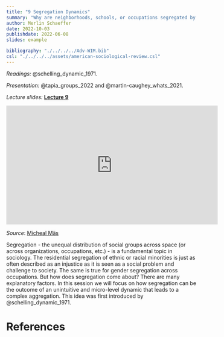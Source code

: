 ```yaml
---
title: "9 Segregation Dynamics"
summary: "Why are neighborhoods, schools, or occupations segregated by gender, ethnicity, and social class?"
author: Merlin Schaeffer
date: 2022-10-03
publishdate: 2022-06-08
slides: example

bibliography: "./../../../Adv-WIM.bib"
csl: "./../../../assets/american-sociological-review.csl"
---
```


*Readings:* @schelling_dynamic_1971.

*Presentation:* @tapia_groups_2022 and @martin-caughey_whats_2021.

*Lecture slides:* [**Lecture 9**](/Sessions/9-Segregation-Dynamics/9-Segr-Dynamic.html)

<iframe width="560" height="315" src="https://www.youtube.com/embed/dnffIS2EJ30" title="YouTube video player" frameborder="0" allow="accelerometer; autoplay; clipboard-write; encrypted-media; gyroscope; picture-in-picture" allowfullscreen></iframe>

*Source*: [Micheal Mäs](http://www.maes-sociology.eu/)

Segregation - the unequal distribution of social groups across space (or across organizations, occupations, etc.) - is a fundamental topic in sociology. The residential segregation of ethnic or racial minorities is just as often described as an injustice as it is seen as a social problem and challenge to society. The same is true for gender segregation across occupations. But how does segregation come about? There are many explanatory factors. In this session we will focus on how segregation can be the outcome of an unintuitive and micro-level dynamic that leads to a complex aggregation. This idea was first introduced by @schelling_dynamic_1971.

# References